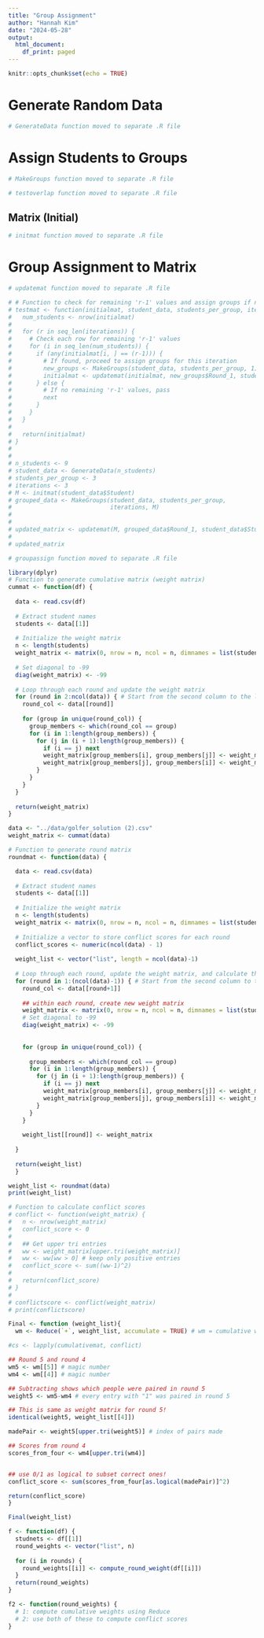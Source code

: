 ```yaml
---
title: "Group Assignment"
author: "Hannah Kim"
date: "2024-05-28"
output:
  html_document:
    df_print: paged
---
```


```r
knitr::opts_chunk$set(echo = TRUE)
```

# Generate Random Data
```r
# GenerateData function moved to separate .R file
```


# Assign Students to Groups

```r
# MakeGroups function moved to separate .R file
```

```r
# testoverlap function moved to separate .R file
```

## Matrix (Initial)
```r
# initmat function moved to separate .R file
```

# Group Assignment to Matrix

```r
# updatemat function moved to separate .R file
```

```r
# # Function to check for remaining 'r-1' values and assign groups if necessary
# testmat <- function(initialmat, student_data, students_per_group, iterations) {
#   num_students <- nrow(initialmat)
#   
#   for (r in seq_len(iterations)) {
#     # Check each row for remaining 'r-1' values
#     for (i in seq_len(num_students)) {
#       if (any(initialmat[i, ] == (r-1))) {
#         # If found, proceed to assign groups for this iteration
#         new_groups <- MakeGroups(student_data, students_per_group, 1)
#         initialmat <- updatemat(initialmat, new_groups$Round_1, student_data$Student)
#       } else {
#         # If no remaining 'r-1' values, pass
#         next
#       }
#     }
#   }
#   
#   return(initialmat)
# }
# 
# 
# n_students <- 9
# student_data <- GenerateData(n_students)
# students_per_group <- 3
# iterations <- 3
# M <- initmat(student_data$Student)
# grouped_data <- MakeGroups(student_data, students_per_group, 
#                            iterations, M)
# 
# 
# updated_matrix <- updatemat(M, grouped_data$Round_1, student_data$Student)
# 
# updated_matrix
```

```r
# groupassign function moved to separate .R file
```

```r
library(dplyr)
# Function to generate cumulative matrix (weight matrix)
cummat <- function(df) {
  
  data <- read.csv(df)
  
  # Extract student names
  students <- data[[1]]
  
  # Initialize the weight matrix
  n <- length(students)
  weight_matrix <- matrix(0, nrow = n, ncol = n, dimnames = list(students, students))
  
  # Set diagonal to -99
  diag(weight_matrix) <- -99
  
  # Loop through each round and update the weight matrix
  for (round in 2:ncol(data)) { # Start from the second column to the last column
    round_col <- data[[round]]
    
    for (group in unique(round_col)) {
      group_members <- which(round_col == group)
      for (i in 1:length(group_members)) {
        for (j in (i + 1):length(group_members)) {
          if (i == j) next
          weight_matrix[group_members[i], group_members[j]] <- weight_matrix[group_members[i], group_members[j]] + 1
          weight_matrix[group_members[j], group_members[i]] <- weight_matrix[group_members[j], group_members[i]] + 1
        }
      }
    }
  }
  
  return(weight_matrix)
}

data <- "../data/golfer_solution (2).csv"
weight_matrix <- cummat(data)

```


```r
# Function to generate round matrix
roundmat <- function(data) {

  data <- read.csv(data)
  
  # Extract student names
  students <- data[[1]]
  
  # Initialize the weight matrix
  n <- length(students)
  weight_matrix <- matrix(0, nrow = n, ncol = n, dimnames = list(students, students))
  
  # Initialize a vector to store conflict scores for each round
  conflict_scores <- numeric(ncol(data) - 1)
  
  weight_list <- vector("list", length = ncol(data)-1)
  
  # Loop through each round, update the weight matrix, and calculate the conflict score
  for (round in 1:(ncol(data)-1)) { # Start from the second column to the last column
    round_col <- data[[round+1]]
    
    ## within each round, create new weight matrix
    weight_matrix <- matrix(0, nrow = n, ncol = n, dimnames = list(students, students))
    # Set diagonal to -99
    diag(weight_matrix) <- -99
    
    
    for (group in unique(round_col)) {
      
      group_members <- which(round_col == group)
      for (i in 1:length(group_members)) {
        for (j in (i + 1):length(group_members)) {
          if (i == j) next
          weight_matrix[group_members[i], group_members[j]] <- weight_matrix[group_members[i], group_members[j]] + 1
          weight_matrix[group_members[j], group_members[i]] <- weight_matrix[group_members[j], group_members[i]] + 1
        }
      }
    }
    
    weight_list[[round]] <- weight_matrix
    
  }
  
  return(weight_list)
  }

weight_list <- roundmat(data)
print(weight_list)

```

```r
# Function to calculate conflict scores
# conflict <- function(weight_matrix) {
#   n <- nrow(weight_matrix)
#   conflict_score <- 0
#   
#   ## Get upper tri entries
#   ww <- weight_matrix[upper.tri(weight_matrix)]
#   ww <- ww[ww > 0] # keep only positive entries
#   conflict_score <- sum((ww-1)^2)
#   
#   return(conflict_score)
# }
# 
# conflictscore <- conflict(weight_matrix)
# print(conflictscore)

```

```r
Final <- function (weight_list){
  wm <- Reduce(`+`, weight_list, accumulate = TRUE) # wm = cumulative weight matrix

#cs <- lapply(cumulativemat, conflict)

## Round 5 and round 4
wm5 <- wm[[5]] # magic number
wm4 <- wm[[4]] # magic number

## Subtracting shows which people were paired in round 5
weight5 <- wm5-wm4 # every entry with "1" was paired in round 5

## This is same as weight matrix for round 5!
identical(weight5, weight_list[[4]])

madePair <- weight5[upper.tri(weight5)] # index of pairs made

## Scores from round 4
scores_from_four <- wm4[upper.tri(wm4)]


## use 0/1 as logical to subset correct ones!
conflict_score <- sum(scores_from_four[as.logical(madePair)]^2)

return(conflict_score)
}

Final(weight_list)
```


```r
f <- function(df) {
  studnets <- df[[1]]
  round_weights <- vector("list", n)
  
  for (i in rounds) {
    round_weights[[i]] <- compute_round_weight(df[[i]])
  }
  return(round_weights)
}

f2 <- function(round_weights) {
  # 1: compute cumulative weights using Reduce
  # 2: use both of these to compute conflict scores
}
```

